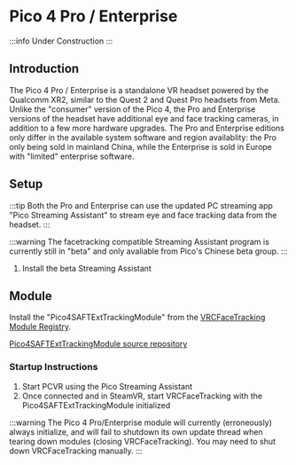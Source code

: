 # Pico 4 Pro / Enterprise

:::info
Under Construction
:::

## Introduction

The Pico 4 Pro / Enterprise is a standalone VR headset powered by the Qualcomm XR2, similar to the Quest 2 and Quest Pro headsets from Meta.
Unlike the "consumer" version of the Pico 4, the Pro and Enterprise versions of the headset have additional eye and face tracking cameras, in addition to a few more hardware upgrades. 
The Pro and Enterprise editions only differ in the available system software and region availablity: the Pro only being sold in mainland China, while the Enterprise is sold in Europe with "limited" enterprise software.

## Setup

:::tip
Both the Pro and Enterprise can use the updated PC streaming app "Pico Streaming Assistant" to stream eye and face tracking data from the headset. 
:::

:::warning
The facetracking compatible Streaming Assistant program is currently still in "beta" and only avaliable from Pico's Chinese beta group.
:::

1. Install the beta Streaming Assistant

## Module

Install the "Pico4SAFTExtTrackingModule" from the [VRCFaceTracking Module Registry](../vrcft-software/vrcft.mdx#module-registry).

[Pico4SAFTExtTrackingModule source repository](https://github.com/regzo2/PicoStreamingAssistantFTUDP/tree/vrcfacetracking-module)

### Startup Instructions

1. Start PCVR using the Pico Streaming Assistant 
2. Once connected and in SteamVR, start VRCFaceTracking with the Pico4SAFTExtTrackingModule initialized

:::warning
The Pico 4 Pro/Enterprise module will currently (erroneously) always initialize, and will fail to shutdown its own update thread when tearing down modules (closing VRCFaceTracking).
You may need to shut down VRCFaceTracking manually. 
:::
